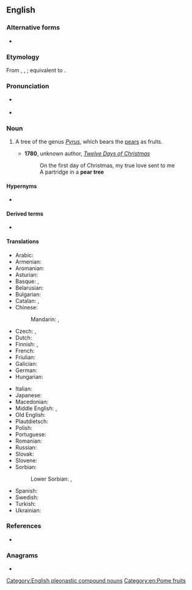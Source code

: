 {{also|peartree|Pear Tree}}
==English==

===Alternative forms===
* {{alter|en|peartree}}

===Etymology===
From {{inh|en|enm|peretre}}, {{m|enm|pertre}}, {{m|enm|pere tre}}; equivalent to {{af|en|pear|tree}}.

===Pronunciation===
* {{a|RP}} {{IPA|en|/ˌpɛə ˈtɹiː/}}
* {{a|GA}} {{IPA|en|/ˌpɛɚ ˈtɹi/}}

===Noun===
{{en-noun}}

# {{lb|en|botany}} A tree of the genus ''[[Pyrus]]'', which bears the [[pear]]s as fruits.
#* '''1780''',  unknown author, ''[[w:Twelve Days of Christmas_(song)|Twelve Days of Christmas]]''
#*: On the first day of Christmas, my true love sent to me<br>A partridge in a '''pear tree'''

====Hypernyms====
* {{l|en|tree}}

====Derived terms====
* {{l|en|and a partridge in a pear tree}}

====Translations====
{{trans-top|tree of the genus ''Pyrus''}}
* Arabic: {{t|ar|[[شَجَرَةُ]] [[كمثرى|اَلكُمَّثْرَى]]|f}}
* Armenian: {{t+|hy|տանձենի}}
* Aromanian: {{t|rup|per}}
* Asturian: {{t|ast|peral|m|f}}
* Basque: {{t+|eu|udareondo}}, {{t+|eu|madariondo}}
* Belarusian: {{t|be|гру́ша|f|sc=Cyrl}}
* Bulgarian: {{t+|bg|кру́ша|f|sc=Cyrl}}
* Catalan: {{t|ca|perer|m}}, {{t|ca|perera|f}}
* Chinese:
*: Mandarin: {{t+|cmn|梨樹}}, {{t+|cmn|梨树|tr=líshù}}
* Czech: {{t+|cs|hrušeň|f}}, {{t+|cs|hruška|f}}
* Dutch: {{t+|nl|perenboom}}
* Finnish: {{t+|fi|päärynäpuu}}, {{t+|fi|päärynä}}
* French: {{t+|fr|poirier|m}}
* Friulian: {{t|fur|piruçâr|m}}
* Galician: {{t+|gl|pereira|f}}
* German: {{t+|de|Birnbaum|m}}
* Hungarian: {{t+|hu|körtefa}}
{{trans-mid}}
* Italian: {{t+|it|pero|m}}
* Japanese: {{t|ja|梨の木|tr=なしのき, nashi no ki}}
* Macedonian: {{t|mk|кру́ша|f|sc=Cyrl}}
* Middle English: {{t|enm|peretre}}, {{t|enm|pirie}}
* Old English: {{t|ang|pyrige}}
* Plautdietsch: {{t|pdt|Bäarenboom|m}}
* Polish: {{t+|pl|grusza|f}}
* Portuguese: {{t+|pt|pereira|f}}
* Romanian: {{t+|ro|păr}}
* Russian: {{t+|ru|гру́ша|f}}
* Slovak: {{t+|sk|hruška|f}}
* Slovene: {{t+|sl|hruška|n}}
* Sorbian:
*: Lower Sorbian: {{t|dsb|kšuška|f}}, {{t|dsb|kšušcyna|f}}
* Spanish: {{t+|es|peral|m}}
* Swedish: {{t+|sv|päronträd|n}}
* Turkish: {{t|tr|armut ağacı}}
* Ukrainian: {{t+|uk|гру́ша|f}}
{{trans-bottom}}

===References===
* {{pedia}}

===Anagrams===
* {{anagrams|en|a=aeeeprrt|repartee|repartée|repeater|rerepeat}}

[[Category:English pleonastic compound nouns]]
[[Category:en:Pome fruits]]